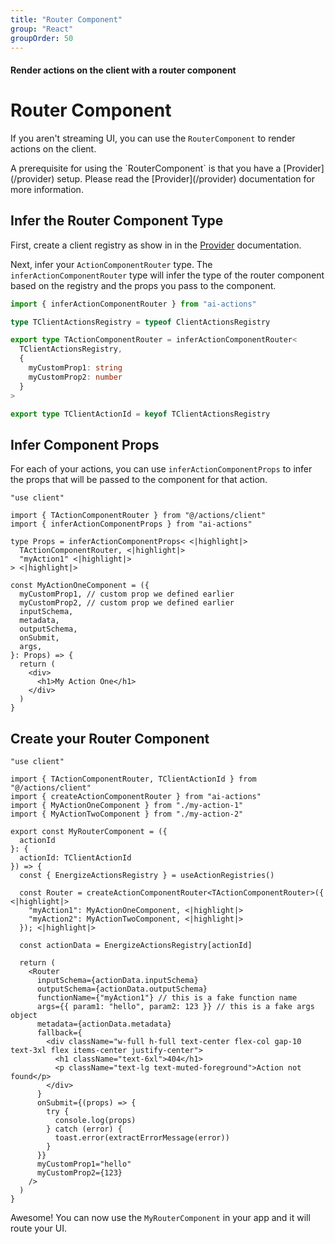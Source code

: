```yaml
---
title: "Router Component"
group: "React"
groupOrder: 50
---
```


#### Render actions on the client with a router component

# Router Component

If you aren't streaming UI, you can use the `RouterComponent` to render actions on the client.

<Warning>
A prerequisite for using the `RouterComponent` is that you have a [Provider](/provider) setup. Please read the [Provider](/provider) documentation for more information.
</Warning>

## Infer the Router Component Type

First, create a client registry as show in in the [Provider](/provider) documentation.

Next, infer your `ActionComponentRouter` type. The `inferActionComponentRouter` type will infer the type of the router component based on the registry and the props you pass to the component.

```typescript:@/actions/client.ts
import { inferActionComponentRouter } from "ai-actions"

type TClientActionsRegistry = typeof ClientActionsRegistry

export type TActionComponentRouter = inferActionComponentRouter<
  TClientActionsRegistry,
  {
    myCustomProp1: string
    myCustomProp2: number
  }
>

export type TClientActionId = keyof TClientActionsRegistry
```

## Infer Component Props

For each of your actions, you can use `inferActionComponentProps` to infer the props that will be passed to the component for that action.

```typescript:@/components/my-action-1.tsx
"use client"

import { TActionComponentRouter } from "@/actions/client"
import { inferActionComponentProps } from "ai-actions"

type Props = inferActionComponentProps< <|highlight|>
  TActionComponentRouter, <|highlight|>
  "myAction1" <|highlight|>
> <|highlight|>

const MyActionOneComponent = ({
  myCustomProp1, // custom prop we defined earlier
  myCustomProp2, // custom prop we defined earlier
  inputSchema,
  metadata,
  outputSchema,
  onSubmit,
  args,
}: Props) => {
  return (
    <div>
      <h1>My Action One</h1>
    </div>
  )
}
```

## Create your Router Component

```typescript:@/components/router.tsx
"use client"

import { TActionComponentRouter, TClientActionId } from "@/actions/client"
import { createActionComponentRouter } from "ai-actions"
import { MyActionOneComponent } from "./my-action-1"
import { MyActionTwoComponent } from "./my-action-2"

export const MyRouterComponent = ({
  actionId
}: {
  actionId: TClientActionId
}) => {
  const { EnergizeActionsRegistry } = useActionRegistries()

  const Router = createActionComponentRouter<TActionComponentRouter>({ <|highlight|>
    "myAction1": MyActionOneComponent, <|highlight|>
    "myAction2": MyActionTwoComponent, <|highlight|>
  }); <|highlight|>

  const actionData = EnergizeActionsRegistry[actionId]

  return (
    <Router
      inputSchema={actionData.inputSchema}
      outputSchema={actionData.outputSchema}
      functionName={"myAction1"} // this is a fake function name
      args={{ param1: "hello", param2: 123 }} // this is a fake args object
      metadata={actionData.metadata}
      fallback={
        <div className="w-full h-full text-center flex-col gap-10 text-3xl flex items-center justify-center">
          <h1 className="text-6xl">404</h1>
          <p className="text-lg text-muted-foreground">Action not found</p>
        </div>
      }
      onSubmit={(props) => {
        try {
          console.log(props)
        } catch (error) {
          toast.error(extractErrorMessage(error))
        }
      }}
      myCustomProp1="hello"
      myCustomProp2={123}
    />
  )
}
```

Awesome! You can now use the `MyRouterComponent` in your app and it will route your UI.